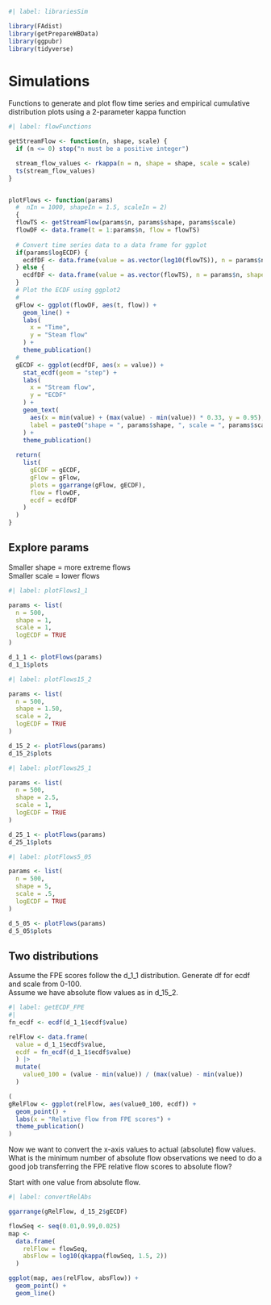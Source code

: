 
```r
#| label: librariesSim

library(FAdist)
library(getPrepareWBData)
library(ggpubr)
library(tidyverse)
```

# Simulations  

Functions to generate and plot flow time series and empirical cumulative distribution plots using a 2-parameter kappa function
```r
#| label: flowFunctions 

getStreamFlow <- function(n, shape, scale) {
  if (n <= 0) stop("n must be a positive integer")

  stream_flow_values <- rkappa(n = n, shape = shape, scale = scale)
  ts(stream_flow_values)
}


plotFlows <- function(params)
  #  nIn = 1000, shapeIn = 1.5, scaleIn = 2) 
  {
  flowTS <- getStreamFlow(params$n, params$shape, params$scale)
  flowDF <- data.frame(t = 1:params$n, flow = flowTS)
  
  # Convert time series data to a data frame for ggplot
  if(params$logECDF) {
    ecdfDF <- data.frame(value = as.vector(log10(flowTS)), n = params$n, shape = params$shape, scale = params$scale)
  } else {
    ecdfDF <- data.frame(value = as.vector(flowTS), n = params$n, shape = params$shape, scale = params$scale)
  }
  # Plot the ECDF using ggplot2
  # 
  gFlow <- ggplot(flowDF, aes(t, flow)) +
    geom_line() +
    labs(
      x = "Time", 
      y = "Steam flow"
    ) +
    theme_publication()
  # 
  gECDF <- ggplot(ecdfDF, aes(x = value)) +
    stat_ecdf(geom = "step") +
    labs(
      x = "Stream flow",
      y = "ECDF"
    ) +
    geom_text(
      aes(x = min(value) + (max(value) - min(value)) * 0.33, y = 0.95), 
      label = paste0("shape = ", params$shape, ", scale = ", params$scale)
    ) +
    theme_publication()
  
  return(
    list(
      gECDF = gECDF,
      gFlow = gFlow,
      plots = ggarrange(gFlow, gECDF),
      flow = flowDF,
      ecdf = ecdfDF
    )
  )
}
```

## Explore params  
Smaller shape = more extreme flows  
Smaller scale = lower flows
```r
#| label: plotFlows1_1 

params <- list(
  n = 500,
  shape = 1,
  scale = 1,
  logECDF = TRUE
)

d_1_1 <- plotFlows(params)
d_1_1$plots
```


```r
#| label: plotFlows15_2

params <- list(
  n = 500,
  shape = 1.50,
  scale = 2,
  logECDF = TRUE
)

d_15_2 <- plotFlows(params)
d_15_2$plots
```

```r
#| label: plotFlows25_1 

params <- list(
  n = 500,
  shape = 2.5,
  scale = 1,
  logECDF = TRUE
)

d_25_1 <- plotFlows(params)
d_25_1$plots
```


```r
#| label: plotFlows5_05

params <- list(
  n = 500,
  shape = 5,
  scale = .5,
  logECDF = TRUE
)

d_5_05 <- plotFlows(params)
d_5_05$plots
```

## Two distributions  
Assume the FPE scores follow the d_1_1 distribution. Generate df for ecdf and scale from 0-100.  
Assume we have absolute flow values as in d_15_2.   
```r
#| label: getECDF_FPE
#| 
fn_ecdf <- ecdf(d_1_1$ecdf$value)

relFlow <- data.frame(
  value = d_1_1$ecdf$value, 
  ecdf = fn_ecdf(d_1_1$ecdf$value)
  ) |> 
  mutate(
    value0_100 = (value - min(value)) / (max(value) - min(value))
  )

(
gRelFlow <- ggplot(relFlow, aes(value0_100, ecdf)) +
  geom_point() +
  labs(x = "Relative flow from FPE scores") +
  theme_publication()
)

```

Now we want to convert the x-axis values to actual (absolute) flow values. What is the minimum number of absolute flow observations we need to do a good job transferring the FPE relative flow scores to absolute flow?  

Start with one value from absolute flow.  
```r
#| label: convertRelAbs

ggarrange(gRelFlow, d_15_2$gECDF)

flowSeq <- seq(0.01,0.99,0.025)
map <- 
  data.frame(
    relFlow = flowSeq,
    absFlow = log10(qkappa(flowSeq, 1.5, 2))
  )

ggplot(map, aes(relFlow, absFlow)) +
  geom_point() +
  geom_line()





```
